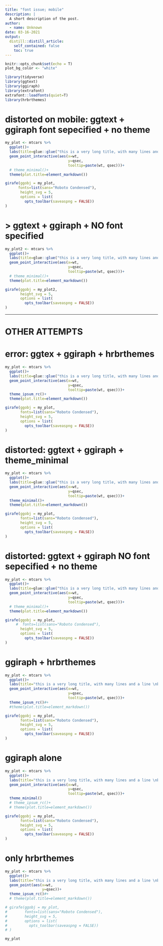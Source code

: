 ```yaml
---
title: "font issue; mobile"
description: |
  A short description of the post.
author:
  - name: Unknown
date: 03-16-2021
output:
  distill::distill_article:
    self_contained: false
    toc: true
---
```



```r
knitr::opts_chunk$set(echo = T)
plot_bg_color <- "white"

```


```r
library(tidyverse)
library(ggtext)
library(ggiraph)
library(extrafont)
extrafont::loadfonts(quiet=T)
library(hrbrthemes)


```


# distorted on mobile: ggtext + ggiraph  font sepecified + no theme

```r
my_plot <- mtcars %>% 
  ggplot()+
  labs(title=glue::glue("this is a very long title, with many lines and a line <br>break etc etc etc, this <br>word is in <span style='color:red;'>red</span> or something else etc etc"))+
  geom_point_interactive(aes(x=wt,
                             y=qsec,
                             tooltip=paste(wt, qsec)))+
  # theme_minimal()+
  theme(plot.title=element_markdown())

girafe(ggobj = my_plot,
      fonts=list(sans="Roboto Condensed"),
       height_svg = 5,
       options = list(
         opts_toolbar(saveaspng = FALSE))
)

```

# > ggtext + ggiraph  + NO font specified

```r
my_plot2 <- mtcars %>% 
  ggplot()+
  labs(title=glue::glue("this is a very long title, with many lines and a line <br>break etc etc etc, this <br>word is in <span style='color:red;'>red</span> or something else etc etc"))+
  geom_point_interactive(aes(x=wt,
                             y=qsec,
                             tooltip=paste(wt, qsec)))+
  # theme_minimal()+
  theme(plot.title=element_markdown())

girafe(ggobj = my_plot2,
       height_svg = 5,
       options = list(
         opts_toolbar(saveaspng = FALSE))
)

```



---------------------------------
# OTHER ATTEMPTS

# error: ggtex + ggiraph + hrbrthemes

```r
my_plot <- mtcars %>% 
  ggplot()+
  labs(title=glue::glue("this is a very long title, with many lines and a line <br>break etc etc etc, this <br>word is in <span style='color:red;'>red</span> or something else etc etc"))+
  geom_point_interactive(aes(x=wt,
                             y=qsec,
                             tooltip=paste(wt, qsec)))+
  theme_ipsum_rc()+
  theme(plot.title=element_markdown())

girafe(ggobj = my_plot,
       fonts=list(sans="Roboto Condensed"),
       height_svg = 5,
       options = list(
         opts_toolbar(saveaspng = FALSE))
)

```

# distorted: ggtext + ggiraph + theme_minimal

```r
my_plot <- mtcars %>% 
  ggplot()+
  labs(title=glue::glue("this is a very long title, with many lines and a line <br>break etc etc etc, this <br>word is in <span style='color:red;'>red</span> or something else etc etc"))+
  geom_point_interactive(aes(x=wt,
                             y=qsec,
                             tooltip=paste(wt, qsec)))+
  theme_minimal()+
  theme(plot.title=element_markdown())

girafe(ggobj = my_plot,
       fonts=list(sans="Roboto Condensed"),
       height_svg = 5,
       options = list(
         opts_toolbar(saveaspng = FALSE))
)

```

# distorted: ggtext + ggiraph  NO font sepecified + no theme

```r
my_plot <- mtcars %>% 
  ggplot()+
  labs(title=glue::glue("this is a very long title, with many lines and a line <br>break etc etc etc, this <br>word is in <span style='color:red;'>red</span> or something else etc etc"))+
  geom_point_interactive(aes(x=wt,
                             y=qsec,
                             tooltip=paste(wt, qsec)))+
  # theme_minimal()+
  theme(plot.title=element_markdown())

girafe(ggobj = my_plot,
     #  fonts=list(sans="Roboto Condensed"),
       height_svg = 5,
       options = list(
         opts_toolbar(saveaspng = FALSE))
)

```


# ggiraph + hrbrthemes

```r
my_plot <- mtcars %>% 
  ggplot()+
  labs(title="this is a very long title, with many lines and a line \nbreak etc etc etc, this word is in  somethingelse etc etc")+
  geom_point_interactive(aes(x=wt,
                             y=qsec,
                             tooltip=paste(wt, qsec)))+
  theme_ipsum_rc()#+
  #theme(plot.title=element_markdown())

girafe(ggobj = my_plot,
       fonts=list(sans="Roboto Condensed"),
       height_svg = 5,
       options = list(
         opts_toolbar(saveaspng = FALSE))
)
```

# ggiraph alone

```r
my_plot <- mtcars %>% 
  ggplot()+
  labs(title="this is a very long title, with many lines and a line \nbreak etc etc etc, this word is in  somethingelse etc etc")+
  geom_point_interactive(aes(x=wt,
                             y=qsec,
                             tooltip=paste(wt, qsec)))+
  theme_minimal()
  # theme_ipsum_rc()+
  # theme(plot.title=element_markdown())

girafe(ggobj = my_plot,
       fonts=list(sans="Roboto Condensed"),
       height_svg = 5,
       options = list(
         opts_toolbar(saveaspng = FALSE))
)
```

# only hrbrthemes

```r
my_plot <- mtcars %>% 
  ggplot()+
  labs(title="this is a very long title, with many lines and a line \nbreak etc etc etc, this word is in  somethingelse etc etc")+
  geom_point(aes(x=wt,
                 y=qsec))+
  theme_ipsum_rc()#+
  # theme(plot.title=element_markdown())

# girafe(ggobj = my_plot,
#        fonts=list(sans="Roboto Condensed"),
#        height_svg = 5,
#        options = list(
#          opts_toolbar(saveaspng = FALSE))
# )

my_plot
```

